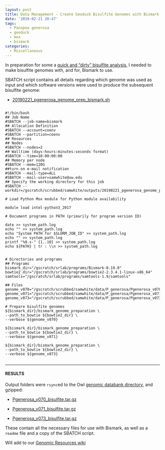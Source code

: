 ```yaml
---
layout: post
title: Data Management - Create Geoduck Bisulfite Genomes with Bismark on Mox
date: '2019-02-21 20:47'
tags:
  - Panopea generosa
  - geoduck
  - mox
  - bismark
categories:
  - Miscellaneous
---
```

In preparation for some a [quick and "dirty" bisulfite analysis](https://github.com/RobertsLab/resources/issues/589), I needed to make bisulfite genomes with, and for, Bismark to use.

SBATCH script contains all details regarding which genome was used as input and which software versions were used to produce the subsequent bisulfite genome:

- [20190221_pgenerosa_genome_prep_bismark.sh](http://gannet.fish.washington.edu/Atumefaciens/20190221_pgenerosa_genome_prep_bismark/20190221_pgenerosa_genome_prep_bismark.sh)

<pre><code>
#!/bin/bash
## Job Name
#SBATCH --job-name=bismark
## Allocation Definition
#SBATCH --account=coenv
#SBATCH --partition=coenv
## Resources
## Nodes
#SBATCH --nodes=2
## Walltime (days-hours:minutes:seconds format)
#SBATCH --time=10-00:00:00
## Memory per node
#SBATCH --mem=120G
##turn on e-mail notification
#SBATCH --mail-type=ALL
#SBATCH --mail-user=samwhite@uw.edu
## Specify the working directory for this job
#SBATCH --workdir=/gscratch/scrubbed/samwhite/outputs/20190221_pgenerosa_genome_prep_bismark

# Load Python Mox module for Python module availability

module load intel-python3_2017

# Document programs in PATH (primarily for program version ID)

date >> system_path.log
echo "" >> system_path.log
echo "System PATH for $SLURM_JOB_ID" >> system_path.log
echo "" >> system_path.log
printf "%0.s-" {1..10} >> system_path.log
echo ${PATH} | tr : \\n >> system_path.log


# Directories and programs
## Programs
bismark_dir="/gscratch/srlab/programs/Bismark-0.19.0"
bowtie2_dir="/gscratch/srlab/programs/bowtie2-2.3.4.1-linux-x86_64"
samtools="/gscratch/srlab/programs/samtools-1.9/samtools"

## Files
genome_v070="/gscratch/scrubbed/samwhite/data/P_generosa/Pgenerosa_v070"
genome_v071="/gscratch/scrubbed/samwhite/data/P_generosa/Pgenerosa_v071"
genome_v073="/gscratch/scrubbed/samwhite/data/P_generosa/Pgenerosa_v073"

# Prepare bisulfite genomes
${bismark_dir}/bismark_genome_preparation \
--path_to_bowtie ${bowtie2_dir} \
--verbose ${genome_v070}

${bismark_dir}/bismark_genome_preparation \
--path_to_bowtie ${bowtie2_dir} \
--verbose ${genome_v071}

${bismark_dir}/bismark_genome_preparation \
--path_to_bowtie ${bowtie2_dir} \
--verbose ${genome_v073}

</code></pre>


---

#### RESULTS

Output folders were ```rsync```ed to the Owl [genomic databank directory](http://owl.fish.washington.edu/halfshell/genomic-databank/), and gzipped:

- [Pgenerosa_v070_bisulfite.tar.gz](http://owl.fish.washington.edu/halfshell/genomic-databank/Pgenerosa_v070_bisulfite.tar.gz)

- [Pgenerosa_v071_bisulfite.tar.gz](http://owl.fish.washington.edu/halfshell/genomic-databank/Pgenerosa_v071_bisulfite.tar.gz)

- [Pgenerosa_v073_bisulfite.tar.gz](http://owl.fish.washington.edu/halfshell/genomic-databank/Pgenerosa_v073_bisulfite.tar.gz)

These contain all the necessary files for use with Bismark, as well as a ```readme``` file and a copy of the SBATCH script.

Will add to our [Genomic Resources wiki](https://github.com/RobertsLab/resources/wiki/Genomic-Resources)
